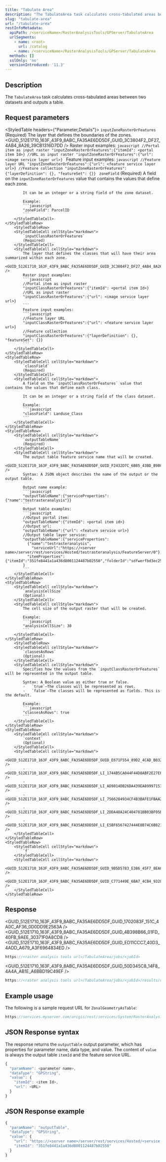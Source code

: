```yaml
---
title: "Tabulate Area"
description: "The TabulateArea task calculates cross-tabulated areas between two datasets and outputs a table."
slug: "tabulate-area"
url: "/tabulate-area"
restInfoMetadata:
  apiPath: /<serviceName>/RasterAnalysisTools/GPServer/TabulateArea
  urlSegments:
    - name: <root>
      url: /catalog
    - name: /<serviceName>/RasterAnalysisTools/GPServer/TabulateArea
  methods: []
  sslOnly: 'no'
  versionIntroduced: '11.3'
---
```




## Description
The `TabulateArea` task calculates cross-tabulated areas between two datasets and outputs a table.

## Request parameters
<StyledTable headers={"Parameter,Details"}>
    <StyledTableRow>
        <StyledTableCell cellStyle="markdown">
            `inputZoneRasterOrFeatures`
            (Required)
        </StyledTableCell>
        <StyledTableCell cellStyle="markdown">
            The layer that defines the boundaries of the zones.
            <GUID_512E1710_163F_43F9_8ABC_FA35AE6DD5DF_GUID_3C3804F2_DF27_4AB4_8A26_39CB1316D7DD />
            Raster input examples:
            ```javascript
            //Portal item as input raster
            "inputZoneRasterOrFeatures":{"itemId": <portal item Id>}
            //URL as input raster
            "inputZoneRasterOrFeatures":{"url": <image service layer url>}
            ```
            Feature input examples:
            ```javascript
            //Feature layer URL
            "inputZoneRasterOrFeatures":{"url": <feature service layer url>}
            //Feature collection
            "inputZoneRasterOrFeatures":{"layerDefinition": {}, "featureSet": {}}
            ```
        </StyledTableCell>
    </StyledTableRow>
    <StyledTableRow>
        <StyledTableCell cellStyle="markdown">
            `zoneField`
            (Required)
        </StyledTableCell>
        <StyledTableCell cellStyle="markdown">
            A field on the `inputZoneRasterOrFeatures` value that contains the values that define each zone.
            
            It can be an integer or a string field of the zone dataset.
            
            Example:
            ```javascript
            "zoneField": ParcelID
            ```
        </StyledTableCell>
    </StyledTableRow>
        <StyledTableRow>
        <StyledTableCell cellStyle="markdown">
            `inputClassRasterOrFeatures`
            (Required)
        </StyledTableCell>
        <StyledTableCell cellStyle="markdown">
            The layer that defines the classes that will have their area summarized within each zone.
            <GUID_512E1710_163F_43F9_8ABC_FA35AE6DD5DF_GUID_3C3804F2_DF27_4AB4_8A26_39CB1316D7DD />
            Raster input examples:
            ```javascript
            //Portal item as input raster
            "inputClassRasterOrFeatures":{"itemId": <portal item Id>}
            //URL as input raster
            "inputClassRasterOrFeatures":{"url": <image service layer url>}
            ```
            Feature input examples:
            ```javascript
            //Feature layer URL
            "inputClassRasterOrFeatures":{"url": <feature service layer url>}
            //Feature collection
            "inputClassRasterOrFeatures":{"layerDefinition": {}, "featureSet": {}}
            ```
        </StyledTableCell>
    </StyledTableRow>
    <StyledTableRow>
        <StyledTableCell cellStyle="markdown">
            `classField`
            (Required)
        </StyledTableCell>
        <StyledTableCell cellStyle="markdown">
            A field on the `inputClassRasterOrFeatures` value that contains the values that define each class.
            
            It can be an integer or a string field of the class dataset.
            
            Example:
            ```javascript
            "classField": Landuse_Class
            ```
        </StyledTableCell>
    </StyledTableRow>
    <StyledTableRow>
        <StyledTableCell cellStyle="markdown">
            `outputTableName`
            (Required)
        </StyledTableCell>
        <StyledTableCell cellStyle="markdown">
            The output table feature service name that will be created.
            <GUID_512E1710_163F_43F9_8ABC_FA35AE6DD5DF_GUID_F2432D7C_6B85_43BD_B98C_40AC9E9EBA22 />
            Syntax: A JSON object describes the name of the output or the output table.

            Output name example:
            ```javascript
            "outputTableName":{"serviceProperties":{"name":"testrasteranalysis"}}
            ```
            Output table examples:
            ```javascript
            //Output portal item:
            "outputTableName":{"itemId": <portal item id>}
            //Output url:
            "outputTableName":{"url": <feature service url>}
            //Output table layer service:
            "outputTableName":{"serviceProperties":
              {"name":"testrasteranalysis",
                "serviceUrl":"https://<server name>/server/rest/services/Hosted/testrasteranalysis/FeatureServer/0"},
              "itemProperties":{"itemId":"351fe8441a1a436d8001124487b02550","folderId":"sdfwerfbd3ec25584d0d8f4"}
            }
            ```
        </StyledTableCell>
    </StyledTableRow>
    <StyledTableRow>
        <StyledTableCell cellStyle="markdown">
            `analysisCellSize`
            (Optional)
        </StyledTableCell>
        <StyledTableCell cellStyle="markdown">
            The cell size of the output raster that will be created.
            
            Example:
            ```javascript
            "analysisCellSize": 30
            ```
        </StyledTableCell>
    </StyledTableRow>
        <StyledTableRow>
        <StyledTableCell cellStyle="markdown">
            `classesAsRows`
            (Optional)
        </StyledTableCell>
        <StyledTableCell cellStyle="markdown">
            Specifies how the values from the `inputClassRasterOrFeatures` will be represented in the output table.
            
            Syntax: A Boolean value as either true or false. 
            -   `true`—The classes will be represented as rows. 
            -   `false`—The classes will be represented as fields. This is the default. 

            Example: 
            ```javascript
            "classesAsRows": true 
            ```
        </StyledTableCell>
    </StyledTableRow>
    <StyledTableRow>
        <StyledTableCell cellStyle="markdown">
            `context`
            (Optional)
        </StyledTableCell>
        <StyledTableCell cellStyle="markdown">
            <GUID_512E1710_163F_43F9_8ABC_FA35AE6DD5DF_GUID_E671F554_89D2_4CAD_B032_525E1CE90C18 />
            -   <GUID_512E1710_163F_43F9_8ABC_FA35AE6DD5DF_LI_1744B5CA044F44D8ABF2E27EF9BC9A27 />
            -   <GUID_512E1710_163F_43F9_8ABC_FA35AE6DD5DF_LI_AD9814DB26DA439EA899971516D5E44D />
            -   <GUID_512E1710_163F_43F9_8ABC_FA35AE6DD5DF_LI_7566284934CF4B3BAFE1FBAA218408CB />
            -   <GUID_512E1710_163F_43F9_8ABC_FA35AE6DD5DF_LI_2DDA48A24C404781BB03BF05B81B3C19 />
            -   <GUID_512E1710_163F_43F9_8ABC_FA35AE6DD5DF_LI_E5BF6567427444E8B74C6B8212C56B99 />
        </StyledTableCell>
    </StyledTableRow>
    <StyledTableRow>
        <StyledTableCell cellStyle="markdown">
            `f` 
        </StyledTableCell>
        <StyledTableCell cellStyle="markdown">
            <GUID_512E1710_163F_43F9_8ABC_FA35AE6DD5DF_GUID_9B5D5783_E386_45F7_8EA8_88843A1BB484 />
            <GUID_512E1710_163F_43F9_8ABC_FA35AE6DD5DF_GUID_C771449E_6BA7_4CB4_9328_2C855A14B2B2 />
        </StyledTableCell>
    </StyledTableRow>
</StyledTable>

## Response
<GUID_512E1710_163F_43F9_8ABC_FA35AE6DD5DF_GUID_1702083F_151C_4A0C_AF36_0D0DD9E2563A />
<GUID_512E1710_163F_43F9_8ABC_FA35AE6DD5DF_GUID_4B398B66_01FD_40FB_9AEE_30371F0A8CD8 />
<GUID_512E1710_163F_43F9_8ABC_FA35AE6DD5DF_GUID_ED11CCC7_40D3_4ADD_A679_A3F6964834ED />
```javascript
https://<raster analysis tools url>/TabulateArea/jobs/<jobId>
```
<GUID_512E1710_163F_43F9_8ABC_FA35AE6DD5DF_GUID_50D345C8_14F8_4A4A_AB1E_A6BBD19C49EF />
```javascript
https://<raster analysis tools url>/TabulateArea/jobs/<jobId>/results/outputTable
```
 
## Example usage
The following is a sample request URL for `ZonalGeometryAsTable`:
```javascript
https://services.myserver.com/arcgis/rest/services/System/RasterAnalysisTools/GPServer/ZonalGeometryAsTable/submitJob
```
 
## JSON Response syntax

The response returns the `outputTable` output parameter, which has properties for parameter name, data type, and value. The content of `value` is always the output table `itemId` and the feature service URL.
```javascript
{
  "paramName": <parameter name>,
  "dataType": "GPString",
  "value": {
    "itemId": <item Id>,
    "url": <URL>
  }
}
```

## JSON Response example
```javascript
{
  "paramName": "outputTable",
  "dataType": "GPString",
  "value": {
    "url": "https://<server name>/server/rest/services/Hosted/<service name>/FeatureServer/0",
    "itemId": "351fe8441a1a436d8001124487b02550"
  }
}
```